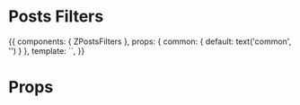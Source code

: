 
<Meta title="Organisms/Posts Filters" component={ZPostsFilters} />

# Posts Filters

<Preview>
  <Story name="Common">
    {{
        components: { ZPostsFilters },
        props: {
          common: {
            default: text('common', '')
          }
        },
        template: `<ZPostsFilters />`,
    }}
  </Story>
</Preview>

# Props

<Props of={ZPostsFilters} />
